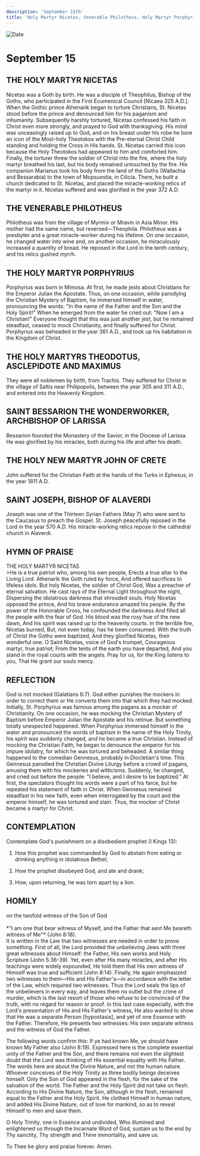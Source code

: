 ```yaml
---
description: 'September 15th'
title: 'Holy Martyr Nicetas, Venerable Philotheus, Holy Martyr Porphyrius, Martyrs Theodotus, Asclepidote, and Maximus, St. Bessarion'
---
```


<CustomPaginator />
<RunningHead />

<Image src="/title-imprint.png" height={68} width={50} alt="Date" className="title-imprint"/>

# <div id="date">September <Image className="four-dot" src="/four-dot.png" height={15} width={15} alt="" />15</div>

## THE HOLY MARTYR NICETAS

Nicetas was a Goth by birth. He was a disciple of Theophilus, Bishop of the Goths, who participated in the First Ecumenical Council [Nicaea 325 A.D.]. When the Gothic prince Athenarik began to torture Christians, St. Nicetas stood before the prince and denounced him for his paganism and inhumanity. Subsequently harshly tortured, Nicetas confessed his faith in Christ even more strongly, and prayed to God with thanksgiving. His mind was unceasingly raised up to God, and on his breast under his robe he bore an icon of the Most-holy Theotokos with the Pre-eternal Christ Child standing and holding the Cross in His hands. St. Nicetas carried this icon because the Holy Theotokos had appeared to him and comforted him. Finally, the torturer threw the soldier of Christ into the fire, where the holy martyr breathed his last, but his body remained untouched by the fire. His companion Marianus took his body from the land of the Goths (Wallachia and Bessarabia) to the town of Mopsuestia, in Cilicia. There, he built a church dedicated to St. Nicetas, and placed the miracle-working relics of the martyr in it. Nicetas suffered and was glorified in the year 372 A.D.

## THE VENERABLE PHILOTHEUS

Philotheus was from the village of Myrmix or Mravin in Asia Minor. His mother had the same name, but reversed—Theophila. Philotheus was a presbyter and a great miracle-worker during his lifetime. On one occasion, he changed water into wine and, on another occasion, he miraculously increased a quantity of bread. He reposed in the Lord in the tenth century, and his relics gushed myrrh.

## THE HOLY MARTYR PORPHYRIUS

Porphyrius was born in Mimosa. At first, he made jests about Christians for the Emperor Julian the Apostate. Thus, on one occasion, while parodying the Christian Mystery of Baptism, he immersed himself in water, pronouncing the words: "In the name of the Father and the Son and the Holy Spirit!" When he emerged from the water he cried out: "Now I am a Christian!" Everyone thought that this was just another jest, but he remained steadfast, ceased to mock Christianity, and finally suffered for Christ. Porphyrius was beheaded in the year 361 A.D., and took up his habitation in the Kingdom of Christ. 

## THE HOLY MARTYRS THEODOTUS, ASCLEPIDOTE AND MAXIMUS

They were all noblemen by birth, from Trachis. They suffered for Christ in the village of Saltis near Philipopolis, between the year 305 and 311 A.D., and entered into the Heavenly Kingdom.

## SAINT BESSARION THE WONDERWORKER, ARCHBISHOP OF LARISSA

Bessarion founded the Monastery of the Savior, in the Diocese of Larissa. He was glorified by his miracles, both during his life and after his death.

## THE HOLY NEW MARTYR JOHN OF CRETE

John suffered for the Christian Faith at the hands of the Turks in Ephesus, in the year 1811 A.D.

## SAINT JOSEPH, BISHOP OF ALAVERDI

Joseph was one of the Thirteen Syrian Fathers (May 7) who were sent to the Caucasus to preach the Gospel. St. Joseph peacefully reposed in the Lord in the year 570 A.D. His miracle-working relics repose in the cathedral church in Alaverdi.


## HYMN OF PRAISE
<div style={{textAlign:'center', color:'crimson', fontWeight:'bold'}}>
THE HOLY MARTYR NICETAS
</div>
>He is a true patriot who, among his own people,  
Erects a true altar to the Living Lord.  
Athenarik the Goth ruled by force,  
And offered sacrifices to lifeless idols.  
But holy Nicetas, the soldier of Christ God,  
Was a preacher of eternal salvation.  
He cast rays of the Eternal Light throughout the night,  
Dispersing the idolatrous darkness that shrouded souls.  
Holy Nicetas opposed the prince,  
And his brave endurance amazed his people.  
By the power of the Honorable Cross, he confounded the darkness  
And filled all the people with the fear of God.  
His blood was the rosy hue of the new dawn,  
And his spirit was raised up to the heavenly courts.  
In the terrible fire, Nicetas burned,  
But, not even today, has he been consumed.  
With the truth of Christ the Goths were baptized,  
And they glorified Nicetas, their wonderful one.  
O Saint Nicetas, voice of God's trumpet,  
Courageous martyr, true patriot;  
From the tents of the earth you have departed,  
And you stand in the royal courts with the angels.  
Pray for us, for the King listens to you,  
That He grant our souls mercy.  


## REFLECTION

God is not mocked (Galatians 6:7). God either punishes the mockers in order to correct them or He converts them into that which they had mocked. Initially, St. Porphyrius was famous among the pagans as a mocker of Christianity. On one occasion, he was mocking the Christian Mystery of Baptism before Emperor Julian the Apostate and his retinue. But something totally unexpected happened. When Porphyrius immersed himself in the water and pronounced the words of baptism in the name of the Holy Trinity, his spirit was suddenly changed, and he became a true Christian. Instead of mocking the Christian Faith, he began to denounce the emperor for his impure idolatry, for which he was tortured and beheaded. A similar thing happened to the comedian Gennesus, probably in Diocletian's time. This Gennesus parodied the Christian Divine Liturgy before a crowd of pagans, amusing them with his mockeries and witticisms. Suddenly, he changed, and cried out before the people: "I believe, and I desire to be baptized." At first, the spectators thought his words were a part of his farce, but he repeated his statement of faith in Christ. When Gennesus remained steadfast in his new faith, even when interrogated by the court and the emperor himself, he was tortured and slain. Thus, the mocker of Christ became a martyr for Christ.


## CONTEMPLATION

Contemplate God's punishment on a disobedient prophet (I Kings 13):
1. How this prophet was commanded by God to abstain from eating or drinking anything in idolatrous Bethel;

2. How the prophet disobeyed God, and ate and drank;

3. How, upon returning, he was torn apart by a lion.


## HOMILY
<div style={{textAlign:'center', color:'crimson', fontWeight:'bold'}}>
on the twofold witness of the Son of God
</div>
<br />
<div style={{textAlign:'right'}}>
*"I am one that bear witness of Myself, and the Father that sent Me beareth witness of Me"* (John 8:18).
</div>
It is written in the Law that two witnesses are needed in order to prove something. First of all, the Lord provided the unbelieving Jews with three great witnesses about Himself: the Father, His own works and Holy Scripture (John 5:36-39). Yet, even after His many miracles, and after His teachings were widely expounded, He told them that His own witness of Himself was true and sufficient (John 8:14). Finally, He again emphasized two witnesses to them—His and His Father's—in accordance with the letter of the Law, which required two witnesses. Thus the Lord seals the lips of the unbelievers in every way, and leaves them no outlet but the crime of murder, which is the last resort of those who refuse to be convinced of the truth, with no regard for reason or proof. In this last case especially, with the Lord's presentation of His and His Father's witness, He also wanted to show that He was a separate Person [hypostasis], and yet of one Essence with the Father. Therefore, He presents two witnesses: His own separate witness and the witness of God the Father.

The following words confirm this: If ye had known Me, ye should have known My Father also (John 8:19). Expressed here is the complete essential unity of the Father and the Son, and there remains not even the slightest doubt that the Lord was thinking of His essential equality with His Father. The words here are about the Divine Nature, and not the human nature. Whoever conceives of the Holy Trinity as three bodily beings deceives himself. Only the Son of God appeared in the flesh, for the sake of the salvation of the world. The Father and the Holy Spirit did not take on flesh. According to His Divine Nature, the Son, although in the flesh, remained equal to the Father and the Holy Spirit. He clothed Himself in human nature, and added His Divine Nature, out of love for mankind, so as to reveal Himself to men and save them.

O Holy Trinity, one in Essence and undivided, Who illumined and enlightened us through the Incarnate Word of God, sustain us to the end by Thy sanctity, Thy strength and Thine immortality, and save us.

To Thee be glory and praise forever. Amen.


